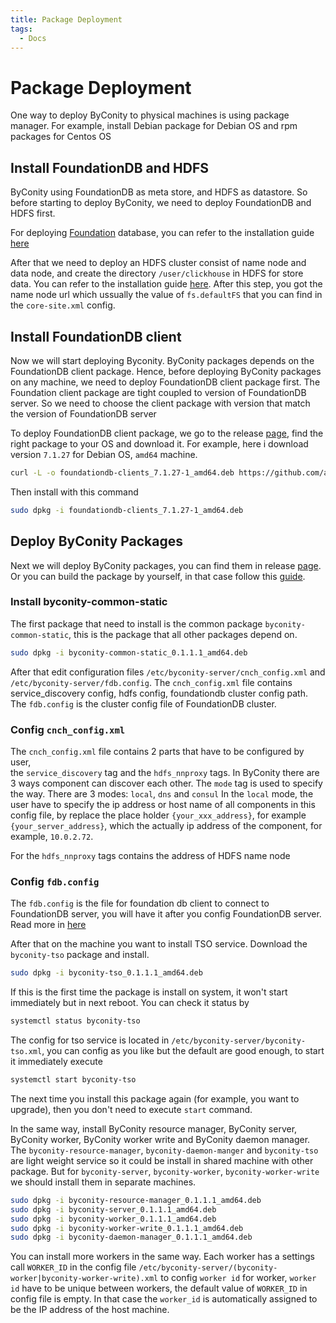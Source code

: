 ```yaml
---
title: Package Deployment
tags:
  - Docs
---
```


# Package Deployment

One way to deploy ByConity to physical machines is using package manager.
For example, install Debian package for Debian OS and rpm packages for Centos OS

## Install FoundationDB and HDFS

ByConity using FoundationDB as meta store, and HDFS as datastore. So before
starting to deploy ByConity, we need to deploy FoundationDB and HDFS first.

For deploying [Foundation](https://apple.github.io/foundationdb/) database,
you can refer to the installation guide [here](./foundationdb-installation)

After that we need to deploy an HDFS cluster consist of name node and data node,
and create the directory `/user/clickhouse` in HDFS for store data. You can refer
to the installation guide [here](./hdfs-installation).
After this step, you got the name node url which ussually the value of `fs.defaultFS`
that you can find in the `core-site.xml` config.

## Install FoundationDB client

Now we will start deploying Byconity. ByConity packages depends on the FoundationDB client package.
Hence, before deploying ByConity packages on any machine, we need to deploy FoundationDB client package first.
The Foundation client package are tight coupled to version of FoundationDB server.
So we need to choose the client package with version that match the version of FoundationDB server

To deploy FoundationDB client package, we go to the release [page](https://github.com/apple/foundationdb/releases),
find the right package to your OS and download it. For example, here i download version `7.1.27` for Debian OS, `amd64` machine.

```sh
curl -L -o foundationdb-clients_7.1.27-1_amd64.deb https://github.com/apple/foundationdb/releases/download/7.1.27/foundationdb-clients_7.1.27-1_amd64.deb
```

Then install with this command

```sh
sudo dpkg -i foundationdb-clients_7.1.27-1_amd64.deb
```

## Deploy ByConity Packages

Next we will deploy ByConity packages, you can find them in release [page](https://github.com/ByConity/ByConity/releases).
Or you can build the package by yourself, in that case follow this [guide](https://github.com/ByConity/ByConity/tree/master/docker/packager).

### Install byconity-common-static

The first package that need to install is the common package `byconity-common-static`,
this is the package that all other packages depend on.

```sh
sudo dpkg -i byconity-common-static_0.1.1.1_amd64.deb
```

After that edit configuration files `/etc/byconity-server/cnch_config.xml` and
`/etc/byconity-server/fdb.config`. The `cnch_config.xml` file contains service_discovery config,
hdfs config, foundationdb cluster config path. The `fdb.config` is the cluster config file of
FoundationDB cluster.

### Config `cnch_config.xml`

The `cnch_config.xml` file contains 2 parts that have to be configured by user,  
the `service_discovery` tag and the `hdfs_nnproxy` tags.
In ByConity there are 3 ways component can discover each other. The `mode` tag is used
to specify the way. There are 3 modes: `local`, `dns` and `consul`
In the `local` mode, the user have to specify the ip address or host name of all components
in this config file, by replace the place holder `{your_xxx_address}`, for example `{your_server_address}`,
which the actually ip address of the component, for example, `10.0.2.72`.

For the `hdfs_nnproxy` tags contains the address of HDFS name node

### Config `fdb.config`

The `fdb.config` is the file for foundation db client to connect to FoundationDB server,
you will have it after you config FoundationDB server.
Read more in [here](./foundationdb-installation)

After that on the machine you want to install TSO service. Download the `byconity-tso` package and install.

```sh
sudo dpkg -i byconity-tso_0.1.1.1_amd64.deb
```

If this is the first time the package is install on system, it won't start immediately but in next reboot.
You can check it status by

```sh
systemctl status byconity-tso
```

The config for tso service is located in `/etc/byconity-server/byconity-tso.xml`, you can config as you like
but the default are good enough, to start it immediately execute

```sh
systemctl start byconity-tso
```

The next time you install this package again (for example, you want to upgrade), then you don't need to execute `start` command.

In the same way, install ByConity resource manager, ByConity server, ByConity worker, ByConity worker write
and ByConity daemon manager. The `byconity-resource-manager`, `byconity-daemon-manger` and `byconity-tso`
are light weight service so it could be install in shared machine with other package.
But for `byconity-server`, `byconity-worker`, `byconity-worker-write` we should install them in separate machines.

```sh
sudo dpkg -i byconity-resource-manager_0.1.1.1_amd64.deb
sudo dpkg -i byconity-server_0.1.1.1_amd64.deb
sudo dpkg -i byconity-worker_0.1.1.1_amd64.deb
sudo dpkg -i byconity-worker-write_0.1.1.1_amd64.deb
sudo dpkg -i byconity-daemon-manager_0.1.1.1_amd64.deb
```

You can install more workers in the same way. Each worker has a settings call `WORKER_ID`
in the config file `/etc/byconity-server/(byconity-worker|byconity-worker-write).xml` to config `worker id` for worker,
`worker id` have to be unique between workers, the default value of `WORKER_ID` in config file is empty.
In that case the `worker_id` is automatically assigned to be the IP address of the host machine.
